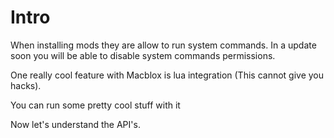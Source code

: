 
# Intro

<Admonition type="important" title="Important">
When installing mods they are allow to run system commands. In a update soon you will be able to disable system commands permissions.
</Admonition>

One really cool feature with Macblox is lua integration (This cannot give you hacks).

You can run some pretty cool stuff with it

Now let's understand the API's.